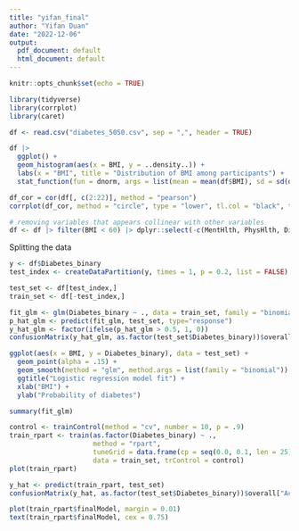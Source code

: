 ```yaml
---
title: "yifan_final"
author: "Yifan Duan"
date: "2022-12-06"
output:
  pdf_document: default
  html_document: default
---
```


```r
knitr::opts_chunk$set(echo = TRUE)
```

```r
library(tidyverse)
library(corrplot)
library(caret)
```

```r
df <- read.csv("diabetes_5050.csv", sep = ",", header = TRUE)
```

```r
df |>
  ggplot() +
  geom_histogram(aes(x = BMI, y = ..density..)) + 
  labs(x = "BMI", title = "Distribution of BMI among participants") +
  stat_function(fun = dnorm, args = list(mean = mean(df$BMI), sd = sd(df$BMI)), lwd = 1, col = "blue")
```

```r
df_cor = cor(df[, c(2:22)], method = "pearson")
corrplot(df_cor, method = "circle", type = "lower", tl.col = "black", tl.srt = 45)
```

```r
# removing variables that appears collinear with other variables
df <- df |> filter(BMI < 60) |> dplyr::select(-c(MentHlth, PhysHlth, DiffWalk, Education, Income, HighBP))
```

Splitting the data
```r
y <- df$Diabetes_binary
test_index <- createDataPartition(y, times = 1, p = 0.2, list = FALSE)

test_set <- df[test_index,]
train_set <- df[-test_index,]
```

```r
fit_glm <- glm(Diabetes_binary ~ ., data = train_set, family = "binomial")
p_hat_glm <- predict(fit_glm, test_set, type="response")
y_hat_glm <- factor(ifelse(p_hat_glm > 0.5, 1, 0))
confusionMatrix(y_hat_glm, as.factor(test_set$Diabetes_binary))$overall["Accuracy"]
```
```r
ggplot(aes(x = BMI, y = Diabetes_binary), data = test_set) +
  geom_point(alpha = .15) + 
  geom_smooth(method = "glm", method.args = list(family = "binomial")) +
  ggtitle("Logistic regression model fit") +
  xlab("BMI") +
  ylab("Probability of diabetes")

```
```r
summary(fit_glm)
```


```r
control <- trainControl(method = "cv", number = 10, p = .9)
train_rpart <- train(as.factor(Diabetes_binary) ~ .,
                     method = "rpart",
                     tuneGrid = data.frame(cp = seq(0.0, 0.1, len = 25)),
                     data = train_set, trControl = control)
plot(train_rpart)
```

```r
y_hat <- predict(train_rpart, test_set)
confusionMatrix(y_hat, as.factor(test_set$Diabetes_binary))$overall["Accuracy"]
```

```r
plot(train_rpart$finalModel, margin = 0.01)
text(train_rpart$finalModel, cex = 0.75)
```

